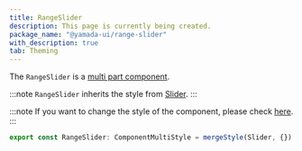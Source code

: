 ```yaml
---
title: RangeSlider
description: This page is currently being created.
package_name: "@yamada-ui/range-slider"
with_description: true
tab: Theming
---
```


The `RangeSlider` is a [multi part component](/styled-system/theming/component-style#multi-part-component).

:::note
`RangeSlider` inherits the style from [Slider](/components/forms/slider).
:::

:::note
If you want to change the style of the component, please check [here](/styled-system/theming/customize-theme#changing-the-style-of-components).
:::

```ts
export const RangeSlider: ComponentMultiStyle = mergeStyle(Slider, {})
```
